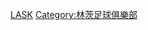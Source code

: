 {{Commonscat|Players of LASK Linz}}

[[Category:效力奧地利球會的球員|LASK]]
[[Category:林茨足球俱樂部|Category:林茨足球俱樂部]]